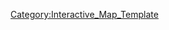 {{overlay
|image = 5-2_Map.png
|width        = {{MapRatio|440|{{{ratio|1|mapwidth=1}}}}}
|height       = {{MapRatio|250|{{{ratio|1|mapheight=1}}}}}
|AjaxXMLRequest = {{{AjaxXMLRequest|0}}}

|columns      = 0
|grid         = 0

|highlight    = 0
|collapsible  = 0

|popupPrefix = World_5_2_

|overlayNoHeader = 0

|overlayHeaderText = World 5-2
|overlayHeaderTextLink = World 5
|overlayNoHeader = 
|overlayTemplateName = Template:World5-2
|categoryName  = World5-2
}}
<noinclude>
[[Category:Interactive_Map_Template]]
</noinclude>